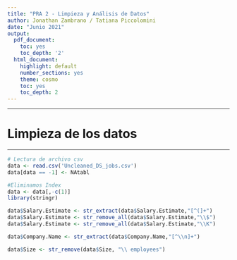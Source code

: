 ---
title: "PRA 2 - Limpieza y Análisis de Datos"
author: Jonathan Zambrano / Tatiana Piccolomini
date: "Junio 2021"
output:
  pdf_document:
    toc: yes
    toc_depth: '2'
  html_document:
    highlight: default
    number_sections: yes
    theme: cosmo
    toc: yes
    toc_depth: 2
---





******
# Limpieza de los datos
******

```{r,eval=TRUE,echo=TRUE}
# Lectura de archivo csv
data <- read.csv('Uncleaned_DS_jobs.csv')
data[data == -1] <- NAtabl
```


```{r,eval=TRUE,echo=TRUE}
#Eliminamos Index
data <- data[,-c(1)]
library(stringr)

data$Salary.Estimate <- str_extract(data$Salary.Estimate,"[^(]+")
data$Salary.Estimate <- str_remove_all(data$Salary.Estimate,"\\$")
data$Salary.Estimate <- str_remove_all(data$Salary.Estimate,"\\K")

data$Company.Name <- str_extract(data$Company.Name,"[^\\n]+")

data$Size <- str_remove(data$Size, "\\ employees")
```


